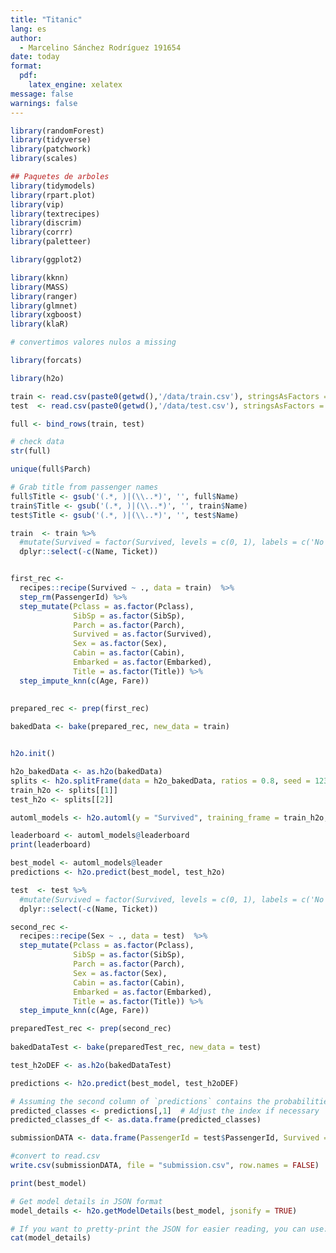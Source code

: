 ```yaml
---
title: "Titanic"
lang: es
author: 
  - Marcelino Sánchez Rodríguez 191654
date: today
format:
  pdf:
    latex_engine: xelatex
message: false
warnings: false
---
```


```r
library(randomForest)
library(tidyverse)
library(patchwork)
library(scales)

## Paquetes de arboles
library(tidymodels)
library(rpart.plot)
library(vip)
library(textrecipes)
library(discrim)
library(corrr)
library(paletteer)

library(ggplot2)

library(kknn)
library(MASS)
library(ranger)
library(glmnet)
library(xgboost)
library(klaR)

# convertimos valores nulos a missing

library(forcats)

```

```r
library(h2o)

```

```r
train <- read.csv(paste0(getwd(),'/data/train.csv'), stringsAsFactors = F)
test  <- read.csv(paste0(getwd(),'/data/test.csv'), stringsAsFactors = F)

full <- bind_rows(train, test)
```

```r
# check data
str(full)
```

```r
unique(full$Parch)
```

```r
# Grab title from passenger names
full$Title <- gsub('(.*, )|(\\..*)', '', full$Name)
train$Title <- gsub('(.*, )|(\\..*)', '', train$Name)
test$Title <- gsub('(.*, )|(\\..*)', '', test$Name)
```

```r
train  <- train %>% 
  #mutate(Survived = factor(Survived, levels = c(0, 1), labels = c('No', #'Yes'))) %>% 
  dplyr::select(-c(Name, Ticket))


first_rec <- 
  recipes::recipe(Survived ~ ., data = train)  %>%  
  step_rm(PassengerId) %>%
  step_mutate(Pclass = as.factor(Pclass),
              SibSp = as.factor(SibSp),
              Parch = as.factor(Parch),
              Survived = as.factor(Survived), 
              Sex = as.factor(Sex),
              Cabin = as.factor(Cabin),
              Embarked = as.factor(Embarked),
              Title = as.factor(Title)) %>%
  step_impute_knn(c(Age, Fare))
  

prepared_rec <- prep(first_rec)
 
bakedData <- bake(prepared_rec, new_data = train)



```

```r
h2o.init()
```

```r
h2o_bakedData <- as.h2o(bakedData)
splits <- h2o.splitFrame(data = h2o_bakedData, ratios = 0.8, seed = 1234)
train_h2o <- splits[[1]]
test_h2o <- splits[[2]]

```

```r
automl_models <- h2o.automl(y = "Survived", training_frame = train_h2o, max_runtime_secs = 60, seed = 1)

```

```r
leaderboard <- automl_models@leaderboard
print(leaderboard)

```

```r
best_model <- automl_models@leader
predictions <- h2o.predict(best_model, test_h2o)

```

```r
test  <- test %>% 
  #mutate(Survived = factor(Survived, levels = c(0, 1), labels = c('No', #'Yes'))) %>% 
  dplyr::select(-c(Name, Ticket))

second_rec <- 
  recipes::recipe(Sex ~ ., data = test)  %>%  
  step_mutate(Pclass = as.factor(Pclass),
              SibSp = as.factor(SibSp),
              Parch = as.factor(Parch),
              Sex = as.factor(Sex),
              Cabin = as.factor(Cabin),
              Embarked = as.factor(Embarked),
              Title = as.factor(Title)) %>%
  step_impute_knn(c(Age, Fare))

preparedTest_rec <- prep(second_rec)
 
bakedDataTest <- bake(preparedTest_rec, new_data = test)

test_h2oDEF <- as.h2o(bakedDataTest)

predictions <- h2o.predict(best_model, test_h2oDEF)

```

```r
# Assuming the second column of `predictions` contains the probabilities for the positive class (usually '1')
predicted_classes <- predictions[,1]  # Adjust the index if necessary
predicted_classes_df <- as.data.frame(predicted_classes)

submissionDATA <- data.frame(PassengerId = test$PassengerId, Survived =as.numeric(predicted_classes_df$predict)-1)

#convert to read.csv
write.csv(submissionDATA, file = "submission.csv", row.names = FALSE)

```

```r
print(best_model)
```

```r
# Get model details in JSON format
model_details <- h2o.getModelDetails(best_model, jsonify = TRUE)

# If you want to pretty-print the JSON for easier reading, you can use:
cat(model_details)

```